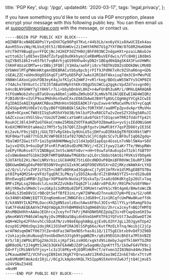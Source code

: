   title: 'PGP Key',
  slug: '/pgp',
  updatedAt: '2020-03-17',
  tags: 'legal,privacy',
};


If you have something you'd like to send us via PGP encryption, please
encrypt your message with this following public key. You can then email us at
support@neonlaw.com with the message, or contact us.

```bash
-----BEGIN PGP PUBLIC KEY BLOCK-----
mQINBF8cxNABEADPolYynEHX7Gp96PqV7KvLr44b3Lb/en6yVXix8XwUCIEek4au
AavH55xvzWq/HLUsdj0t5J/0DdoWUvi2iImHthKMd7U1g7YXf0W/8fG8R2Ha6Om0
nYcT9dY9BuqEyurFFQCjNcJ42HIP3dZYH0UjBhF093NC2ndgoHXt+pzaiLNAobJe
wztto62clyOE5evIDAdTZufpqE0uOKkhymjCeRBmMbuVEFdwis/VTc8H0jiBd8mS
SqIYBd518kI+v65fbt7vqB4rhjqGS99Xhw4nyDN2r1BEqd0kQAgSK4X3FuoVHWRc
ChKHF4UzaCOMTw+srDBbj3FQ8ljV1Hda/aehFji0/xf8QTHzD8ZsUDOkDWciMU8D
QYbWmVlMTgPWHnHKtgmnODEBRACutbby8pcbjrPIf9JPdRKTxRc9ZShaR6ng+GDb
cGEALZZC+eUHx9UgOSShqGTj4P5ybD5PqFJwAsX2RI8dfAkxiuq7dm3CO+PWsPUE
XN8WnlAXoxCpUsFDB3eyK4qJofK1yCkZmWFJ+vRlrkeg/BDdiwWS5W7Ys5CHP0ZX
r74ALhx78Y6uttc1TE35TABaXhMphthEKrDQgU5UJWCLq2ggkcVpdZd7xsvgn00j
b4ncBLNYGHWY7glY8HVlr7Li+bbybDnbVL0HZ+n4wFUnBh3uAM/i/0M4LQARAQAB
tCFOaWNob2xhcyBTaG9vayA8bmlja0BuZW9ubGF3LmNvbT6JAlQEEwEIAD4WIQRz
PJBId6tB+vIUlP9oa3MdnHsn5wUCXxzE0AIbAwUJB4YfgAULCQgHAgYVCgkICwIE
FgIDAQIeAQIXgAAKCRBoa3MdnHsn56QEEADKlFrpuIxwv4rkMaCwXMutkY+yCqqK
R24SGp4hMiV0EelV/DyzBOfYQ8bBQklSA2kcfOR7X9F/aa8MTpZpvdvAprtMuVHx
zBeR+0CpxmCfW8tEISq5xM3hXYbU3B/hklbzP2hxR8CGTw2vZeeSZY2Ghg5ARuJI
bAZCxzuxcVVGlSbv/tUo2UTZmNCcaYSmRtiAx0fGktflD1qcoHTRRIfUdnTfp42t
RouHJCJ8l4JHPZoGT6koCrmAeZ5RbbZVOTFAaNZbFOZ8mwASu+yvSjsIEdONiGmH
Kx6XCMRFHtOtaAma2z7Mf5r5yI67Q0lZZogRfgutv1HwMl8tY7qsPZD86tyIE3SE
Ki2avk/F9sjSQ3j/GULTD7vRpSkbvJp9UnLU5sjDHfxuDIRkkOgTRfEKV0ktlWPY
9UF0HarTsA877tG3LRCVWF0E03Iaf827QNZsSCjFCdg8cSCv7LBFOuT1qQ6Zgdq+
YDalWOfZGwitVTr1ai5gVA0H6MWwgJz1ld4JpQXIapEqs4GsoLn7xNbl5W4a+S8V
1wjvxQYDL9+6uiDgF3FxnRlPuW10sdDzM67NVj/+E2C1tywy21aKr7Te/9WspRWn
SeEPyYRoRsv47lV1NDBgoC3nt5cAHUfn8vr+nH+t9swfaYAu6vpIoT3zblfGBT9Y
oIv8We8mmdfG1bkCDQRfHMTQARAAwTMG8Xbra2LOrc5bQst6At6iYRVKsSYDOg46
5JUTAYbI2Hi/NeCLNRVrbiciGC84KRE75tL6DcdNDOvP8QmiBFR0VWcI6uRP3J8W
QB6UwmDWGgO4uP00fB5ONY9xghCGIxk9CaKQFO9EVRUSXrnDZjRKzzWAWX4rLYXQ
o2/Q/sl/vlvZVPJzYSZ5+cbBTu8OhKad3GqAnxCj7yOt2mfRrm1dlMSgE8BTO7Ba
pt0IPq4QM2SA+pVFdzTgqERC3LPNzylyID5ZAuvB/dlZtBhRA5YTZS+nrdS28u88
BhnEwug82aMRBrZgIbprXOP9aU9cNuUajFSGskaTp/Ixa8z6OKdKtgIp26Ulv7aq
0MFsIRpLsq298odclzLno3KZZvUkBxTGq6ZFlczA8rx8PdLRr/R91Pm7oS6Y9Ner
6RjtR0w3vSMmOclvvzGKp3iSdROQu0ZbPIJORUmtrwUY61cYBt4gm6/BHwtoWcZB
AGk8LS35mD8V1Cr0BcQt5effBfE3inLryW7INPWud2TnnxAU37pN+PEza/S2/o0R
Gx34N8t4DWWjEQT7CEnqKem6veC3NNGFdccJdG09+CJin1RCqfcUmPWw8Kueffdk
E/kX4N9YILN2P0LDaccKkZg0N5zolz8uchAws6F0ul3OIs+N1lYYLyrbRamgFb3a
VaK7F4kAEQEAAYkCPAQYAQgAJhYhBHM8kEh3q0H68hSU/2hrcx2ceyfnBQJfHMTQ
AhsMBQkHhh+AAAoJEGhrcx2ceyfnf7kP/jM4hDNH5REZpUqZ3i+dFCwpQsmSHI5w
yNeoKWVSYM46zWlmp9yjOvJM9BUa5Bqidn6VeGbHPXTF61YQfnSt73wuDGweDTJH
mQH+W2hp42FhhnvhCcSDzA7N/zv98eE6pghABqLgjEs0LO2hYJgLiZOJgymTUp42
6zxp9IiM00zDqs2dojRK1IO1hmPIRA38lSSPg66o/KutfMzELhTnq/WoibjC2jCp
wrAFNdsqmDW7f0673tZe+8dFaz3AFbm9D5rhas8i1Q/1IT5gECbtxb9vDdf3Z98D
r2okiajdeiKuNuoq5YonUbdOeh33tgb9tgqWBZR+/q8i09EGSXcBhEta7MlbVBZE
Kr5/lBjzWPbLBTGg2XmJG1LsjKpf1kLzsHOO/xgktd9Si8ebyJupVTkl6HYTGZRO
qBR0oO6/t2J4gMtSJACb3GKkFEA4WDJZdPjw5agmNzZqnKYtT5/1kOwFG4VTK9cj
D4+FfjCMibNYhfFjoy+lc3z3l6PKy+RjEOMlHkM+CT/eYxmn3ZIN3Ndnd4Hv39ed
LPKauwA0WTZ/VChFsvgIB9ImVJKgK7YQrwsaAV1IR4h2ao3WIZ2nkE74brxTttvM
xe6VMU8MlWoAzdzI0jL//0CgJLkApboVKQL7k5IppNS5XeVnVZw6JfjtQ4CjmsE5
u24VSNuZ34XE
=NvHM
-----END PGP PUBLIC KEY BLOCK-----
```
